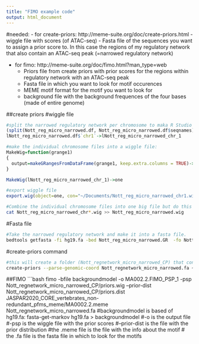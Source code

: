 ```yaml
---
title: "FIMO example code"
output: html_document
---
```

#needed:
- for create-priors: http://meme-suite.org/doc/create-priors.html
    - wiggle file with scores (of ATAC-seq)
    - Fasta file of the sequences you want to assign a prior score to. In this case the regions of my regulatory network that also    contain an ATAC-seq peak (=narrowed regulatory network)
    
- for fimo: http://meme-suite.org/doc/fimo.html?man_type=web 
    - Priors file from create priors with prior scores for the regions within regulatory network with an ATAC-seq peak
    - Fasta file in which you want to look for motif occurences
    - MEME motif format for the motif you want to look for
    - background file with the background frequences of the four bases (made of entire genome)
    
##create priors
#wiggle file
```r
#split the narrowed regulatory network per chromosome to maka R Studio not crash and make a new file for every chromosome. 
(split(Nott_reg_micro_narrowed.df, Nott_reg_micro_narrowed.df$seqnames)->lNott_reg_micro_narrowed.df)
lNott_reg_micro_narrowed.df$`chr1`->lNott_reg_micro_narrowed_chr_1

#make the individual chromosome files into a wiggle file:
MakeWig=function(grange1)
{
  output=makeGRangesFromDataFrame(grange1, keep.extra.columns = TRUE)->grange; GPos(grange)->grange.GPos;findOverlaps(grange.GPos,grange)->X; grange.GPos[queryHits(X)]->one; grange[subjectHits(X)]->two; one$score<-two$score; unique(one)->one; print(one)
}

MakeWig(lNott_reg_micro_narrowed_chr_1)->one

#export wiggle file
export.wig(object=one, con="~/Documents/Nott_reg_micro_narrowed_chr1.wig")
```

```bash
#Combine the individual chromosome files into one big file but do this in the chromosome order of the FASTA file that you're going to use otherwise create-priors doesn't work
cat Nott_reg_micro_narrowed_chr*.wig >> Nott_reg_micro_narrowed.wig
```

#Fasta file
```bash
#Take the narrowed regulatory network and make it into a fasta file. 
bedtools getfasta -fi hg19.fa -bed Nott_reg_micro_narrowed.GR  -fo Nott_regnetwork_micro_narrowed.fa
```

#create-priors command
```bash
#this will create a folder (Nott_regnetwork_micro_narrowed_CP) that contains the wiggle file with the prior scores and a file containing the prior distribution.
create-priors --parse-genomic-coord Nott_regnetwork_micro_narrowed.fa ~/Documents/Nott_reg_micro_narrowed1.wig -oc Nott_regnetwork_micro_narrowed_CP 
```

##FIMO
```bash
fimo -bfile backgroundmodel -o MA002.2.FIMO_PSP_1 -psp Nott_regnetwork_micro_narrowed_CP/priors.wig  --prior-dist Nott_regnetwork_micro_narrowed_CP/priors.dist JASPAR2020_CORE_vertebrates_non-redundant_pfms_meme/MA0002.2.meme Nott_regnetwork_micro_narrowed.fa 
#backgroundmodel is based of hg19.fa: 
fasta-get-markov hg19.fa > backgroundmodel
#-o is the output file
#-psp is the wiggle file with the prior scores
#--prior-dist is the file with the prior distribution
#the .meme file is the file with the info about the motif
# the .fa file is the fasta file in which to look for the motifs